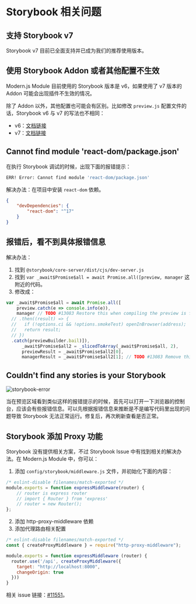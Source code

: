 # Storybook 相关问题


<BuildStorybookFAQ />

## 支持 Storybook v7

Storybook v7 目前已全面支持并已成为我们的推荐使用版本。

## 使用 Storybook Addon 或者其他配置不生效

Modern.js Module 目前使用的 Storybook 版本是 v6，如果使用了 v7 版本的 Addon 可能会出现插件不生效的情况。

除了 Addon 以外，其他配置也可能会有区别。比如修改 `preview.js` 配置文件的话，Storybook v6 与 v7 的写法也不相同：

- v6：[文档链接](https://storybook.js.org/docs/6.5/react/writing-stories/decorators#global-decorators)
- v7：[文档链接](https://storybook.js.org/docs/react/writing-stories/decorators#global-decorators)

## Cannot find module 'react-dom/package.json'

在执行 Storybook 调试的时候，出现下面的报错提示：

```bash
ERR! Error: Cannot find module 'react-dom/package.json'
```

解决办法：在项目中安装 `react-dom` 依赖。

``` json
{
    "devDependencies": {
        "react-dom": "^17"
    }
}
```

## 报错后，看不到具体报错信息

解决办法：

1. 找到 `@storybook/core-server/dist/cjs/dev-server.js`
2. 找到 `var _await$Promise$all = await Promise.all([preview, manager` 这附近的代码。
3. 修改成：

``` js
var _await$Promise$all = await Promise.all([
    preview.catch(e => console.info(e)),
    manager // TODO #13083 Restore this when compiling the preview is fast enough
  // .then((result) => {
  //   if (!options.ci && !options.smokeTest) openInBrowser(address);
  //   return result;
  // })
  .catch(previewBuilder.bail)]),
      _await$Promise$all2 = _slicedToArray(_await$Promise$all, 2),
      previewResult = _await$Promise$all2[0],
      managerResult = _await$Promise$all2[1]; // TODO #13083 Remove this when compiling the preview is fast enough
```

## Couldn't find any stories is your Storybook

![storybook-error](https://lf3-static.bytednsdoc.com/obj/eden-cn/shylnyhaeh7uldvivhn/screenshot-20230703-162111.png)

当在预览区域看到类似这样的报错提示的时候，首先可以打开一下浏览器的控制台，应该会有些报错信息。可以先根据报错信息来推断是不是编写代码里出现的问题导致 Storybook 无法正常运行。修复后，再次刷新查看是否正常。

## Storybook 添加 Proxy 功能

Storybook 没有提供相关方案，不过 Storybook Issue 中有找到相关的解决办法。在 Modern.js Module 中，你可以：

1. 添加 `config/storybook/middleware.js` 文件，并初始化下面的内容：

``` js
/* eslint-disable filenames/match-exported */
module.exports = function expressMiddleware(router) {
    // router is express router
    // import { Router } from 'express'
    // router = new Router();
};
```

2. 添加 http-proxy-middleware 依赖
3. 添加代理路由相关配置

``` js
/* eslint-disable filenames/match-exported */
const { createProxyMiddleware } = require("http-proxy-middleware");

module.exports = function expressMiddleware (router) {
  router.use('/api', createProxyMiddleware({
    target: "http://localhost:8000",
    changeOrigin: true
  }))
}
```

相关 issue 链接：[#11551](https://github.com/storybookjs/storybook/issues/11551)。

